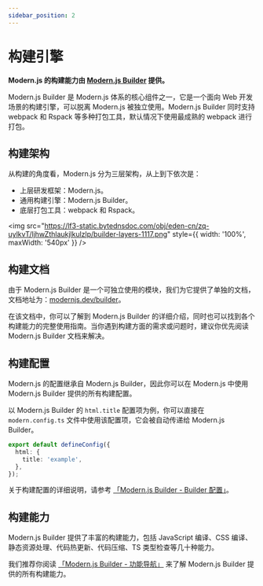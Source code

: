 ```yaml
---
sidebar_position: 2
---
```


# 构建引擎

**Modern.js 的构建能力由 [Modern.js Builder](https://modernjs.dev/builder) 提供。**

Modern.js Builder 是 Modern.js 体系的核心组件之一，它是一个面向 Web 开发场景的构建引擎，可以脱离 Modern.js 被独立使用。Modern.js Builder 同时支持 webpack 和 Rspack 等多种打包工具，默认情况下使用最成熟的 webpack 进行打包。

## 构建架构

从构建的角度看，Modern.js 分为三层架构，从上到下依次是：

- 上层研发框架：Modern.js。
- 通用构建引擎：Modern.js Builder。
- 底层打包工具：webpack 和 Rspack。

<img src="https://lf3-static.bytednsdoc.com/obj/eden-cn/zq-uylkvT/ljhwZthlaukjlkulzlp/builder-layers-1117.png" style={{ width: '100%', maxWidth: '540px' }} />

## 构建文档

由于 Modern.js Builder 是一个可独立使用的模块，我们为它提供了单独的文档，文档地址为：[modernjs.dev/builder](https://modernjs.dev/builder)。

在该文档中，你可以了解到 Modern.js Builder 的详细介绍，同时也可以找到各个构建能力的完整使用指南。当你遇到构建方面的需求或问题时，建议你优先阅读 Modern.js Builder 文档来解决。

## 构建配置

Modern.js 的配置继承自 Modern.js Builder，因此你可以在 Modern.js 中使用 Modern.js Builder 提供的所有构建配置。

以 Modern.js Builder 的 `html.title` 配置项为例，你可以直接在 `modern.config.ts` 文件中使用该配置项，它会被自动传递给 Modern.js Builder。

```ts title="modern.config.js"
export default defineConfig({
  html: {
    title: 'example',
  },
});
```

关于构建配置的详细说明，请参考 [「Modern.js Builder - Builder 配置」](https://modernjs.dev/builder/guide/basic/builder-config.html)。

## 构建能力

Modern.js Builder 提供了丰富的构建能力，包括 JavaScript 编译、CSS 编译、静态资源处理、代码热更新、代码压缩、TS 类型检查等几十种能力。

我们推荐你阅读 [「Modern.js Builder - 功能导航」](https://modernjs.dev/builder/guide/features.html) 来了解 Modern.js Builder 提供的所有构建能力。
